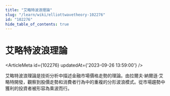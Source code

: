 ```yaml
---
title: "艾略特波浪理論"
slug: "/learn/wiki/elliottwavetheory-102276"
id: "102276"
hide_table_of_contents: true
---
```



# 艾略特波浪理論

<ArticleMeta id={102276} updatedAt={'2023-09-26 13:59:00'} />
<div className='border-solid border-b border-t-0 my-4 border-[var(--ifm-color-gray-300)]' />

艾略特波浪理論是技術分析中描述金融市場價格走勢的理論。由拉爾夫·納爾遜·艾略特開發，觀察到股價走勢和消費者行為中的重複的分形波浪模式。從市場趨勢中獲利的投資者被形容為乘波而行。
